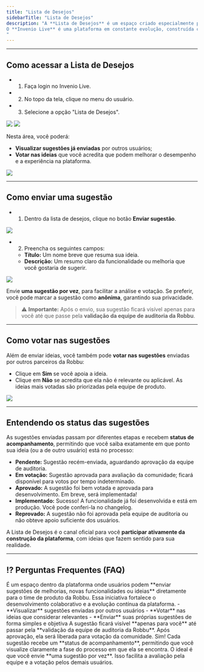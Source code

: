 ```yaml
---
title: "Lista de Desejos"
sidebarTitle: "Lista de Desejos"
description: "A **Lista de Desejos** é um espaço criado especialmente para que você, usuário da plataforma, possa **compartilhar sugestões de melhorias, novas funcionalidades ou ideias inovadoras** diretamente com o time de produto da Robbu.
O **Invenio Live** é uma plataforma em constante evolução, construída com foco total na experiência do usuário. Grande parte das funcionalidades são implementadas com base nas sugestões de nossos clientes.
"
---
```

---
## Como acessar a Lista de Desejos

- 1.	Faça login no Invenio Live.
- 2.	No topo da tela, clique no menu do usuário.
- 3.	Selecione a opção "Lista de Desejos".

<img src="https://robbublob.blob.core.windows.net/docs/InvenioLive/lista-de-desejos/img1listadedesejos.png" />
<img src="https://robbublob.blob.core.windows.net/docs/InvenioLive/lista-de-desejos/img1.1listadedesejos.png" />

Nesta área, você poderá:

-	**Visualizar sugestões já enviadas** por outros usuários;
-	**Votar nas ideias** que você acredita que podem melhorar o desempenho e a experiência na plataforma.

<img src="https://robbublob.blob.core.windows.net/docs/InvenioLive/lista-de-desejos/img2.1listadedesejos.png" />


---

## Como enviar uma sugestão

- 1.	Dentro da lista de desejos, clique no botão **Enviar sugestão**.
<img src="https://robbublob.blob.core.windows.net/docs/InvenioLive/lista-de-desejos/img2listadedesejos.png" />

- 2.	Preencha os seguintes campos:
    - 	**Título:** Um nome breve que resuma sua ideia.
    -   **Descrição:** Um resumo claro da funcionalidade ou melhoria que você gostaria de sugerir.

<img src="https://robbublob.blob.core.windows.net/docs/InvenioLive/lista-de-desejos/img3listadedesejos.png" />

Envie **uma sugestão por vez**, para facilitar a análise e votação. Se preferir, você pode marcar a sugestão como **anônima**, garantindo sua privacidade.

>⚠️ **Importante:** Após o envio, sua sugestão ficará visível apenas para você até que passe pela **validação da equipe de auditoria da Robbu**.

---

## Como votar nas sugestões

Além de enviar ideias, você também pode **votar nas sugestões** enviadas por outros parceiros da Robbu:
-	Clique em **Sim** se você apoia a ideia.
-	Clique em **Não** se acredita que ela não é relevante ou aplicável.
As ideias mais votadas são priorizadas pela equipe de produto.

<img src="https://robbublob.blob.core.windows.net/docs/InvenioLive/lista-de-desejos/img4listadedesejos.png" />

---

## Entendendo os status das sugestões

As sugestões enviadas passam por diferentes etapas e recebem **status de acompanhamento**, permitindo que você saiba exatamente em que ponto sua ideia (ou a de outro usuário) está no processo:
-	**Pendente:** Sugestão recém-enviada, aguardando aprovação da equipe de auditoria.
-	**Em votação:** Sugestão aprovada para avaliação da comunidade; ficará disponível para votos por tempo indeterminado.
-	**Aprovado:** A sugestão foi bem votada e aprovada para desenvolvimento. Em breve, será implementada!
-	**Implementado:** Sucesso! A funcionalidade já foi desenvolvida e está em produção. Você pode conferi-la no changelog.
-	**Reprovado:** A sugestão não foi aprovada pela equipe de auditoria ou não obteve apoio suficiente dos usuários.

A Lista de Desejos é o canal oficial para você **participar ativamente da construção da plataforma**, com ideias que fazem sentido para sua realidade.

---

## ⁉️ Perguntas Frequentes (FAQ)

<AccordionGroup>
  <Accordion title="O que é a Lista de Desejos do Invenio Live?">
    É um espaço dentro da plataforma onde usuários podem **enviar sugestões de melhorias, novas funcionalidades ou ideias** diretamente para o time de produto da Robbu. Essa iniciativa fortalece o desenvolvimento colaborativo e a evolução contínua da plataforma.
  </Accordion>
  <Accordion title="Quais ações posso realizar dentro da Lista de Desejos?">
    - **Visualizar** sugestões enviadas por outros usuários  
    - **Votar** nas ideias que considerar relevantes  
    - **Enviar** suas próprias sugestões de forma simples e objetiva
  </Accordion>
  <Accordion title="O que acontece após o envio da sugestão?">
    A sugestão ficará visível **apenas para você** até passar pela **validação da equipe de auditoria da Robbu**. Após aprovação, ela será liberada para votação da comunidade.
  </Accordion>
  <Accordion title="Posso acompanhar o andamento da minha sugestão?">
    Sim! Cada sugestão recebe um **status de acompanhamento**, permitindo que você visualize claramente a fase do processo em que ela se encontra.
  </Accordion>
  <Accordion title="Posso enviar mais de uma sugestão ao mesmo tempo?">
    O ideal é que você envie **uma sugestão por vez**. Isso facilita a avaliação pela equipe e a votação pelos demais usuários.
  </Accordion>
</AccordionGroup>

